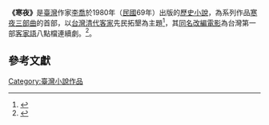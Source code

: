 {{About|[[李喬_(1934年)|李喬]]的小說|此小說的衍生作品及其他同名小說|寒夜}}
{{Infobox book
|name          = 寒夜
|author        = [[李喬_(1934年)|李喬]]
|country       = {{ROC-TWN}}
|language      = [[現代標準漢語|華語]]
|subject       = <!-- 題材 -->
|genre         = [[小說|長篇小說]]
|publisher     = <!-- 出版商 -->
|release_date  = <!-- 原版出版日期 -->
|pages         = <!-- 頁數 -->
|format        = <!-- 开本 -->
|isbn          = <!-- 国际标准书号 -->
|oclc          = <!-- OCLC -->
}}
'''《寒夜》'''是[[中華民國|臺灣]]作家[[李喬_(1934年)|李喬]]於1980年（[[民國紀年|民國]]69年）出版的[[歷史小說|歷史小說]]，為系列作品[[寒夜三部曲|寒夜三部曲]]的首部，以[[台灣|台灣]][[清代|清代]][[客家|客家]]先民拓墾為主題<ref name=nmtl>{{Cite|title=李喬個人資料|website=台灣文學網|publisher=[[國立台灣文學館|國立台灣文學館]]|url=https://tln.nmtl.gov.tw/ch/m2/nmtl_w1_m2_c_2.aspx?person_number=G11079|accessdate=2020-11-29|archive-date=2022-02-28|archive-url=https://web.archive.org/web/20220228082736/https://tln.nmtl.gov.tw/ch/m2/nmtl_w1_m2_c_2.aspx?person_number=G11079}}</ref>，其[[寒夜_(2002年電視劇)|同名改編電影]]為台灣第一部[[客家語|客家語]]八點檔連續劇。<ref name=nccur2008>{{Cite|author=[[彭文正|彭文正]]|title=客家電視在多言文化中的傳播功能與挑戰|website=廣播與電視|volume=28|page=1-28|year=2008|publisher=[[國立政治大學|國立政治大學]]廣播電視學系|url=https://nccur.lib.nccu.edu.tw/bitstream/140.119/101341/1/28(p1-28).pdf|accessdate=2020-11-29|archive-date=2022-02-28|archive-url=https://web.archive.org/web/20220228153320/https://nccur.lib.nccu.edu.tw/bitstream/140.119/101341/1/28(p1-28).pdf}}</ref>。


== 參考文獻 ==
<references />

[[Category:臺灣小說作品|Category:臺灣小說作品]]
